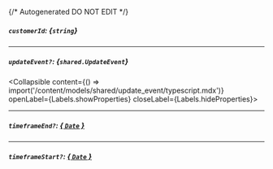{/* Autogenerated DO NOT EDIT  */}

##### `customerId`: *{`string`}*

---
##### `updateEvent?`: *{`shared.UpdateEvent`}*
<Collapsible content={() => import('/content/models/shared/update_event/typescript.mdx')} openLabel={Labels.showProperties} closeLabel={Labels.hideProperties}>
</Collapsible>

---
##### `timeframeEnd?`: [*{ `Date` }*](https://developer.mozilla.org/en-US/docs/Web/JavaScript/Reference/Global_Objects/Date)

---
##### `timeframeStart?`: [*{ `Date` }*](https://developer.mozilla.org/en-US/docs/Web/JavaScript/Reference/Global_Objects/Date)


